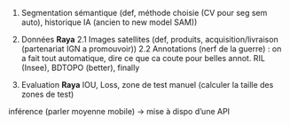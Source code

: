 1. Segmentation sémantique (def, méthode choisie (CV pour seg sem auto), historique IA (ancien to new model SAM))
2. Données **Raya**
    2.1 Images satellites (def, produits, acquisition/livraison (partenariat IGN a promouvoir))
    2.2 Annotations (nerf de la guerre) : on a fait tout automatique, dire ce que ca coute pour belles annot. RIL (Insee), BDTOPO (better), finally 

3. Evaluation **Raya**
IOU, Loss, zone de test manuel (calculer la taille des zones de test)

inférence (parler moyenne mobile) -> mise à dispo d'une API